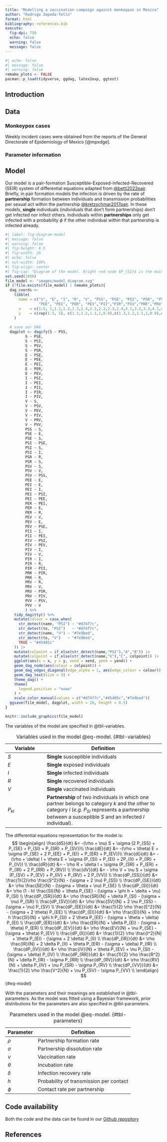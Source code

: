 ```yaml
---
title: "Modelling a vaccination campaign against monkeypox in Mexico"
author: "Rodrigo Zepeda-Tello"
format: html
bibliography: references.bib
execute: 
  fig-dpi: 750
  echo: false
  warning: false
  message: false
---
```


```r
#| echo: false
#| message: false
#| warning: false
remake_plots <- FALSE
pacman::p_load(tidyverse, ggdag, latex2exp, ggtext)
```

## Introduction

## Data

### Monkeypox cases

Weekly incident cases were obtained from the reports of the General Directorate of Epidemiology of Mexico [@mpxdge].

### Parameter information



## Model

Our model is a pair-formation Susceptible-Exposed-Infected-Recovered (SEIR) system of differential equations adapted from [@betti2022pair](https://doi.org/10.1101/2022.08.17.22278897). Briefly, in pair formation models the infection is driven by the rate of **partnership** formation between individuals and transmission probabilities per sexual act within the partnership [@kretzschmar2017pair](https://doi.org/10.1016/j.idm.2017.07.002). In these models, **single** individuals (individuals that don't form partnerships) don't get infected nor infect others. Individuals within **partnerships** only get infected with a probability $\phi$ if the other individual within that partnership is infected already. 

```r
#| label: fig-diagram-model
#| message: false
#| warning: false
#| fig-height: 8.5
#| fig-width: 20
#| echo: false
#| out-width: 100%
#| fig-align: center
#| fig-cap: "Diagram of the model. Bright red node $P_{SI}$ is the main driver of the infection as it represents a partnership between a Susceptible and an Infected individual. This partnership irradiates the infection towards $P_{EI}$ if the susceptible becomes infected and the partnership continues. The partnership might also dissolve into the susceptible $S$ and the infected $I$ or might not result in an infection but a recovery of the infected partner $P_{SR}$."
set.seed(2456)
file_model <- "images/model_diagram.svg"
if (!file.exists(file_model) | remake_plots){
  dag_coords <-
    tibble(
      name = c("S", "E", "I", "R", "V", "PSS", "PSE", "PSI", "PSR", "PSV",
               "PEE", "PEI", "PER", "PEV","PII","PIR","PIV","PRR","PRV","PVV"),
      x    = c(1:5, 1,1.1,1.2,1.3,1.4,2.1,2.2,2.3,2.4,3.1,3.2,3.3,4.1,4.2,5.1),
      y    = c(rep(1.5, 5), c(1.3,1.2,1.1,1,0.9),c(1.3,1.2,1.1,1,0.9),c(1.3,1.2,1.1,1,0.9))
    )
  
  # save our DAG
  dagplot <- dagify(S ~ PSS,
         S ~ PSE,
         S ~ PSI,
         S ~ PSV,
         S ~ PSR,
         E ~ PSE,
         E ~ PEE,
         E ~ PEI,
         E ~ PER,
         E ~ PEV,
         I ~ PSI,
         I ~ PEI,
         I ~ PII,
         I ~ PIR,
         I ~ PIV,
         V ~ S,
         V ~ PSV,
         V ~ PEV,
         V ~ PIV,
         V ~ PRV,
         V ~ PVV,
         PSS ~ S,
         PSE ~ E,
         PSE ~ S,
         PSI ~ PSE,
         PSI ~ S,
         PSI ~ I,
         PSR ~ R,
         PSR ~ S,
         PSV ~ S,
         PSV ~ V,
         PSV ~ PSS,
         PEE ~ E,
         PEI ~ E,
         PEI ~ I,
         PEI ~ PSI,
         PEI ~ PEE,
         PER ~ PEI,
         PER ~ E,
         PER ~ R,
         PEV ~ V,
         PEV ~ E,
         PEV ~ PSE,
         PII ~ I,
         PII ~ PEI,
         PIV ~ PSI,
         PIV ~ PEV,
         PIV ~ I,
         PIV ~ V,
         PIR ~ I,
         PIR ~ R,
         PIR ~ PII,
         PRR ~ PIR,
         PRR ~ R,
         PRV ~ R,
         PRV ~ V,
         PRV ~ PSR,
         PRV ~ PIV,
         PVV ~ PSV,
         PVV ~ V
         ) %>% 
    tidy_dagitty() %>% 
    mutate(colour = case_when(
      str_detect(name, "PSI") ~ "#d74f7c",
      str_detect(to, "PSI")   ~ "#d74f7c",
      str_detect(name, "V") ~ "#7e9bed",
      str_detect(to, "V")   ~ "#7e9bed",
      TRUE ~ "#45485c"
    )) |>
    mutate(colpoint = if_else(str_detect(name,"PSI"),"A","B")) |>
    mutate(colpoint = if_else(str_detect(name,"V"),"C", colpoint)) |>
    ggplot(aes(x = x, y = y, xend = xend, yend = yend)) +
    geom_dag_node(aes(colour = colpoint)) +
    geom_dag_edges_diagonal(edge_alpha = 1, aes(edge_colour = colour)) +  
    geom_dag_text(size = 3) +
    theme_dag() +
    theme(
      legend.position = "none"
    ) +
    scale_color_manual(values = c("#d74f7c","#45485c","#7e9bed"))
  ggsave(file_model, dagplot, width = 20, height = 8.5)
} 

knitr::include_graphics(file_model)
```

The variables of the model are specified in @tbl-variables.

| Variable    | Definition |
|-------------|---------------------------------------|
| $S$         | **Single** susceptible individuals    |
| $E$         | **Single** exposed individuals        |
| $I$         | **Single** infected individuals       |
| $R$         | **Single** recovered individuals      |
| $V$         | **Single** vaccinated individuals     |
| $P_{kl}$    | **Partnership** of two individuals in which one partner belongs to category $k$ and the other to category $l$ (_e.g._ $P_{SI}$ represents a partnership between a susceptible $S$ and an infected $I$ individual).  |

: Variables used in the model @eq-model. {#tbl-variables}

The differential equations representation for the model is:
$$
\begin{align}
\frac{dS}{dt}      &= -(\rho + \nu) S + \sigma (2 P_{SS} + P_{SE} + P_{SI} + P_{SR} + P_{SV})\\
\frac{dE}{dt}      &= -(\rho + \theta) E + \sigma (P_{SE} + 2 P_{EE} + P_{EI} + P_{ER} + P_{EV})\\
\frac{dI}{dt}      &= -(\rho + \delta) I + \theta E + \sigma (P_{SI} + P_{EI} + 2P_{II} + P_{IR} + P_{IV})  \\
\frac{dR}{dt}      &= - \rho R + \delta I + \sigma (P_{SR} + P_{ER} + P_{IR} + 2 P_{RR} + P_{RV})  \\
\frac{dV}{dt}      &= - \rho V + \nu S  + \sigma (P_{SV} + P_{EV} + P_{IV} + P_{RV} + 2 P_{VV})  \\
\frac{dP_{SS}}{dt} &= \frac{1}{2}\rho \frac{S^2}{N} - (\sigma + 2 \nu) P_{SS} \\
\frac{dP_{SE}}{dt} &= \rho \frac{SE}{N} - (\sigma + \theta + \nu) P_{SE} \\
\frac{dP_{SI}}{dt} &= \rho (1 - h) \frac{SI}{N} + \theta P_{SE} - (\sigma + \phi h + \delta + \nu) P_{SI} \\
\frac{dP_{SR}}{dt} &= \rho \frac{SR}{N} + \delta P_{SI} - (\sigma  + \nu) P_{SR} \\
\frac{dP_{SV}}{dt} &= \rho \frac{SV}{N} + 2 \nu P_{SS} - (\sigma  + \nu) P_{SV} \\
\frac{dP_{EE}}{dt} &= \frac{1}{2} \rho \frac{E^2}{N} - (\sigma + 2 \theta) P_{EE} \\
\frac{dP_{EI}}{dt} &= \rho \frac{EI}{N} + \rho h \frac{SI}{N}  + \phi h P_{SI} + 2  \theta P_{EE} - (\sigma + \theta + \delta) P_{EI} \\
\frac{dP_{ER}}{dt} &= \rho \frac{ER}{N} + \delta P_{EI} - (\sigma + \theta) P_{ER} \\
\frac{dP_{EV}}{dt} &= \rho \frac{EV}{N} + \nu P_{SE} - (\sigma + \theta) P_{EV} \\
\frac{dP_{II}}{dt} &= \frac{1}{2} \rho \frac{I^2}{N} + \theta P_{EI} - (\sigma + 2 \delta) P_{II} \\
\frac{dP_{IR}}{dt} &= \rho \frac{IR}{N} + 2 \delta P_{II} + \theta P_{ER} - (\sigma + \delta) P_{IR} \\
\frac{dP_{IV}}{dt} &= \rho \frac{IV}{N} + \theta P_{EV} + \nu P_{SI} - (\sigma + \delta) P_{IV} \\
\frac{dP_{RR}}{dt} &= \frac{1}{2} \rho \frac{R^2}{N} + \delta P_{IR} - \sigma P_{RR} \\
\frac{dP_{RV}}{dt} &= \rho \frac{RV}{N} + \delta P_{IV} + \nu P_{SR} - \sigma P_{RV} \\
\frac{dP_{VV}}{dt} &= \frac{1}{2} \rho \frac{V^2}{N} + \nu P_{SV}  - \sigma  P_{VV} \\
\end{align}
$$ {#eq-model}

With the parameters and their meanings are established in @tbl-parameters. As the model was fitted using a Bayesian framework, _prior_ distributions for the parameters are also specified in @tbl-parameters. 

| Parameter | Definition                              |
|-----------|-----------------------------------------|
| $\rho$    | Partnership formation rate              |
| $\sigma$  | Partnership dissolution rate            |
| $\nu$     | Vaccination rate                        |
| $\theta$  | Incubation rate                         |
| $\delta$  | Infection recovery rate                 |
| $h$       | Probability of transmission per contact |
| $\phi$    | Contact rate per partnership            |

: Parameters used in the model @eq-model. {#tbl-parameters}



## Code availability

Both the code and the data can be found in our [Github repository](https://github.com/rodrigoZepeda/mpx)





## References